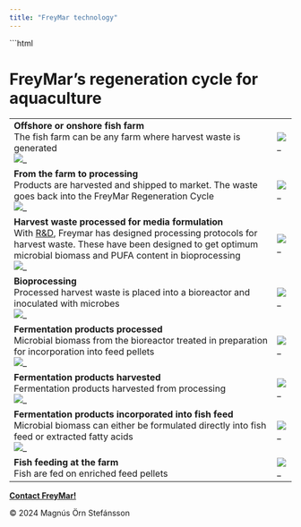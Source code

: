 ```yaml
---
title: "FreyMar technology"
---
```

```html

<html lang="en">


<h1>FreyMar's regeneration cycle for aquaculture</h1>


<div class="line"></div>
<thead>
    <title>Table: Freymar's regeneration cycle</title>
    <link rel="stylesheet" href="Styles-FrMr.css">
</thead>
<tbody>
    <body>
        <div class="table_tech"></div>
        <table class="table_tech">
            <tr>
                <td><b>Offshore or onshore fish farm</b>
                    <br>The fish farm can be any farm where harvest waste is generated
                    <br><img src="SourceDocuments/DownArrow.svg" alt="_" class="img-down-arrow_tech">
                </td>
                <td>
                    <img src="SourceDocuments/FisFarm-Regeneration-Cycle.svg" alt="_" class="img_tech">
                </td>
            </tr>
            <tr> 
                <td><b>From the farm to processing</b>
                    <br>Products are harvested and shipped to market. The waste goes back into the FreyMar Regeneration Cycle
                    <br><img src="SourceDocuments/DownArrow.svg" alt="_" class="img-down-arrow_tech">
                </td>
                <td>
                    <img src="SourceDocuments/Processing-Regeneration-Cycle.svg" alt="_" class="img_tech">
                </td>
            </tr>
            <tr>
                <td><b>Harvest waste processed for media formulation</b>
                    <br>With <a href="r-n-d.html">R&D</a>, Freymar has designed processing protocols for harvest waste. These have been designed to get optimum microbial biomass and PUFA content in bioprocessing
                    <br><img src="SourceDocuments/DownArrow.svg" alt="_" class="img-down-arrow_tech">
                </td>
                <td>
                    <img src="SourceDocuments/WasteProcessed-Regeneration-Cycle.svg" alt="_" class="img_tech"> 
                </td>
            </tr>
            <tr>
                <td><b>Bioprocessing</b>
                    <br>Processed harvest waste is placed  into a bioreactor and inoculated  with microbes
                    <br><img src="SourceDocuments/DownArrow.svg" alt="_" class="img-down-arrow_tech">
                </td>
                <td>
                    <img src="SourceDocuments/Bioreactor-Regeneration-Cycle.svg" alt="_" class="img_tech"> 
                </td>
            </tr>
            <tr>
                <td><b>Fermentation products processed</b>
                    <br>Microbial biomass from the bioreactor treated in preparation for incorporation into feed pellets
                    <br><img src="SourceDocuments/DownArrow.svg" alt="_" class="img-down-arrow_tech">
                </td>
                <td>
                    <img src="SourceDocuments/FermentationProductsProcessed-Regeneration-Cycle.svg" alt="_" class="img_tech">
                </td>
            </tr>
            <tr>
                <td><b>Fermentation products harvested</b>
                    <br>Fermentation products harvested from processing
                    <br><img src="SourceDocuments/DownArrow.svg" alt="_" class="img-down-arrow_tech">
                </td>
                <td>
                    <img src="SourceDocuments/FermentationProductsHarvested-Regeneration-Cycle.svg" alt="_" class="img_tech"> 
                </td>
            </tr>
            <tr>
                <td><b>Fermentation products incorporated into fish feed</b>
                    <br>Microbial biomass can either be formulated directly into fish feed or extracted fatty acids
                    <br><img src="SourceDocuments/DownArrow.svg" alt="_" class="img-down-arrow_tech">
                </td>
                <td>
                    <img src="SourceDocuments/FishFeed-Regeneration-Cycle.svg" alt="_" class="img_tech"> 
                </td>
            </tr>
            <tr>
                <td><b>Fish feeding at the farm</b>
                    <br>Fish are fed on enriched feed pellets
                </td>
                <td>
                    <img src="SourceDocuments/FishAreFed-Regeneration-Cycle.svg" alt="_" class="img_tech"> 
                </td>
            </tr>
        </table>
    </body>
</tbody>

<!-- Footer: -->

<head>
    <meta charset="UTF-8">
    <meta name="viewport" content="width=device-width, initial-scale=1.0">
    <link rel="stylesheet" href="Styles-FrMr.css">
    <title>My Website</title>
</head>

<body>
    <!-- Your website content goes here -->
    <footer>
        <p><a href="mailto:mostinn@gmail.com"><b>Contact FreyMar!</b></a></p>
        <p>© 2024 Magnús Örn Stefánsson</p>
    </footer>
</body>
</html>